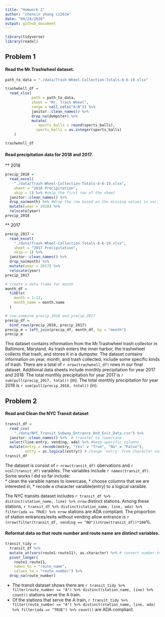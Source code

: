 ```yaml
---
title: "Homwork 2"
author: "chenxin zhang cz2634"
date: "09/28/2020"
output: github_document
---
```


```r
library(tidyverse)
library(readxl)
```

## Problem 1
#### Read the Mr.Trashwheel dataset.

```r
path_to_data = "./data/Trash-Wheel-Collection-Totals-8-6-19.xlsx"
```

```r
trashwhell_df = 
  read_xlsx(
            path = path_to_data,
            sheet = "Mr. Trash Wheel",
            range = cell_cols("A:N")) %>% 
            janitor::clean_names() %>% 
            drop_na(dumpster) %>% 
            mutate(
               sports_balls = round(sports_balls),
              sports_balls = as.integer(sports_balls)
    )
```

```r
trashwhell_df
```


#### Read precipitation data for 2018 and 2017.
** 2018
```r
precip_2018 = 
  read_excel(
    "./data/Trash-Wheel-Collection-Totals-8-6-19.xlsx",
    sheet = "2018 Precipitation",
    skip = 1) %>% #skip the first row of the sheet
  janitor::clean_names() %>%
  drop_na(month) %>% #drop the row based on the missing values in var. 'month'
  mutate(year = 2018) %>%
  relocate(year)
precip_2018
```
** 2017
```r
precip_2017 = 
  read_excel(
    "./data/Trash-Wheel-Collection-Totals-8-6-19.xlsx",
    sheet = "2017 Precipitation",
    skip = 1) %>% 
  janitor::clean_names() %>%
  drop_na(month) %>% 
  mutate(year = 2017) %>%
  relocate(year)
precip_2017
```

```r
# create a data frame for month
month_df = 
  tibble(
    month = 1:12, 
    month_name = month.name
  )
```

```r
# row-combine precip_2018 and precip_2017
precip_df = 
  bind_rows(precip_2018, precip_2017) 
precip_m = left_join(precip_df, month_df, by = "month") 
precip_m 
```


 This dataset contains information from the Mr.Trashwheel trash collector in Baltimore, Maryland. As trash enters the  inner harbor, the trashwheel collects that trash, and stores it in a dumpster. The dataset contains information on year, month, and trash collected, include some specific kinds of trash. There are a total of `r nrow(trashwhell_df)` rows in our final dataset. Additional data sheets include monthly precipitation for year 2017 and 2018. The total monthly precipitation for year 2017 is `r sum(pull(precip_2017, total))` (in). The total monthly precipitation for year 2018 is `r sum(pull(precip_2018, total))` (in). 

## Problem 2

#### Read and Clean the NYC Transit dataset

```r
transit_df = 
  read_csv(
    "./data/NYC_Transit_Subway_Entrance_And_Exit_Data.csv") %>% 
  janitor::clean_names() %>%  # transfer to lowercase
  select(line:entry, vending, ada) %>% #keep specific columns
  mutate(entry = recode(entry, "Yes" = "True", "No" = "False"),
         entry = as.logical(entry)) # change 'entry' from charactor variable to logical variable
transit_df
```

The dataset is consist of `r nrow(transit_df)` obervations and `r ncol(transit_df)` varaibles. The variables include `r names(transit_df)`. Some works I did so far include:  
* clean the varaible names to lowercase, 
* choose columns that we are interested in, 
* recode a character varaible(entry) to a logical varaible.

The NYC transits dataset includes `r transit_df %>% distinct(station_name, line) %>% nrow ` distinct stations. Among these stations, `r transit_df %>% distinct(station_name, line, ada) %>% filter(ada == TRUE) %>% nrow ` stations are ADA compliant. The proportion of station entrances/exits without vending allow entrance is `r (nrow(filter(transit_df, vending == "NO"))/nrow(transit_df))*100`%.

#### Reformat data so that route number and route name are distinct variables.

```r
transit_tidy = 
  transit_df %>% 
  mutate_at(vars(route1:route11), as.character) %>% # convert number to character
  pivot_longer(
    route1:route11,
    names_to = "route_name",
    values_to = "route_number") %>% 
  drop_na(route_number)
```

* The transit dataset shows there are `r transit_tidy %>% filter(route_number == "A") %>% distinct(station_name, line) %>% count()` stations serve the A train.
* Of the stations that serve the A train, `r transit_tidy %>% filter(route_number == "A") %>% distinct(station_name, line, ada) %>% filter(ada == "TRUE") %>% count()` are ADA compliant.







